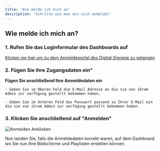 ```yaml
---
title: 'Wie melde ich mich an'
description: 'Schritte wie man ein sich anmeldet'
---
```


## **Wie melde ich mich an?**
### 1. **Rufen Sie das Loginformular des Dashboards auf**
[Klicken sie hier um zu dem Anmeldeportal des Digital Signage zu gelangen](https://ticketsystem.luiswagener.net/login)

### 2. **Fügen Sie ihre Zugangsdaten ein"**
**Fügen Sie anschließend Ihre Anmeldedaten ein**

    - Geben Sie im Oberen Feld die E-Mail Adresse an die sie von ihrem Admin zur verfügung gestellt bekommen haben.

    - Geben Sie im Unteren Feld das Passwort passend zu Ihrer E-Mail ein die sie von ihrem Admin zur verfügung gestellt bekommen haben.

### 3. Klicken Sie anschließend auf "Anmelden"

![Anmelden Anklicken](/images/login.png)

Nun landen Sie, falls die Anmeldedaten korrekt waren, auf dem Dashboard wo Sie nun Ihre Bildschirme und Playlisten erstellen können.
